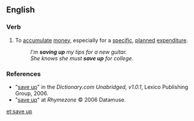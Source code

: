 ==English==

===Verb===
{{en-verb|inf=[[save]] [[up]]|saves up|saving up|saved up}}

# {{transitive|and|intransitive}} To [[accumulate]] [[money]], especially for a [[specific]], [[planned]] [[expenditure]].
#:''I'm '''saving up''' my tips for a new guitar.''
#:''She knows she must '''save up''' for college.''

===References===
*"[http://dictionary.reference.com/search?r=2&q=save+up save up]" in the ''Dictionary.com Unabridged, v1.0.1'', Lexico Publishing Group, 2006.
*"[http://www.rhymezone.com/r/rhyme.cgi?Word=save_up save up]" at ''Rhymezone''  © 2006 Datamuse.

[[et:save up]]